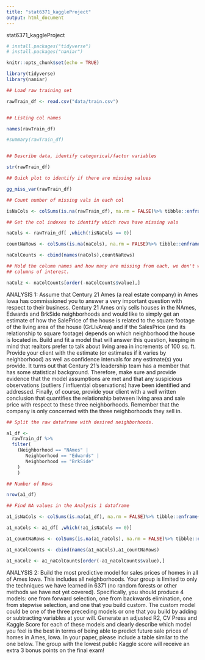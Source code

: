 ```yaml
---
title: "stat6371_kaggleProject"
output: html_document
---
```

stat6371_kaggleProject
```r

# install.packages("tidyverse")
# install.packages("naniar")

```




```r
knitr::opts_chunk$set(echo = TRUE)

library(tidyverse)
library(naniar)


```


```r

## Load raw training set

rawTrain_df <- read.csv("data/train.csv")


## Listing col names

names(rawTrain_df)

#summary(rawTrain_df)


## Describe data, identify categorical/factor variables

str(rawTrain_df)
```


```r
## Quick plot to identify if there are missing values

gg_miss_var(rawTrain_df)

## Count number of missing vals in each col

isNaCols <- colSums(is.na(rawTrain_df), na.rm = FALSE)%>% tibble::enframe(name = NULL)

## Get the col indexes to identify which rows have missing vals

naCols <- rawTrain_df[ ,which(!isNaCols == 0)]

countNaRows <- colSums(is.na(naCols), na.rm = FALSE)%>% tibble::enframe(name = NULL)

naColCounts <- cbind(names(naCols),countNaRows)

## Hold the column names and how many are missing from each, we don't want NAs in any
## columns of interest.

naColz <- naColCounts[order(-naColCounts$value),]
```

ANALYSIS 1: Assume that Century 21 Ames (a real estate company) in Ames Iowa has commissioned you to answer a very important question with respect to their business.  Century 21 Ames only sells houses in the NAmes, Edwards and BrkSide neighborhoods and would like to simply get an estimate of how the SalePrice of the house is related to the square footage of the living area of the house (GrLIvArea) and if the SalesPrice (and its relationship to square footage) depends on which neighborhood the house is located in. Build and fit a model that will answer this question, keeping in mind that realtors prefer to talk about living area in increments of 100 sq. ft. Provide your client with the estimate (or estimates if it varies by neighborhood) as well as confidence intervals for any estimate(s) you provide. It turns out that Century 21’s leadership team has a member that has some statistical background. Therefore, make sure and provide evidence that the model assumptions are met and that any suspicious observations (outliers / influential observations) have been identified and addressed. Finally, of course, provide your client with a well written conclusion that quantifies the relationship between living area and sale price with respect to these three neighborhoods. Remember that the company is only concerned with the three neighborhoods they sell in. 


```r

## Split the raw dataframe with desired neighborhoods.

a1_df <- 
  rawTrain_df %>% 
  filter(
    (Neighborhood == "NAmes" | 
       Neighborhood == "Edwards" |
       Neighborhood == "BrkSide"
    )
    )

## Number of Rows

nrow(a1_df)

## Find NA values in the Analysis 1 dataframe

a1_isNaCols <- colSums(is.na(a1_df), na.rm = FALSE)%>% tibble::enframe(name = NULL)

a1_naCols <- a1_df[ ,which(!a1_isNaCols == 0)]

a1_countNaRows <- colSums(is.na(a1_naCols), na.rm = FALSE)%>% tibble::enframe(name = NULL)

a1_naColCounts <- cbind(names(a1_naCols),a1_countNaRows)

a1_naColz <- a1_naColCounts[order(-a1_naColCounts$value),]

```


ANALYSIS 2: Build the most predictive model for sales prices of homes in all of Ames Iowa.  This includes all neighborhoods. Your group is limited to only the techniques we have learned in 6371 (no random forests or other methods we have not yet covered).  Specifically, you should produce 4 models: one from forward selection, one from backwards elimination, one from stepwise selection, and one that you build custom.  The custom model could be one of the three preceding models or one that you build by adding or subtracting variables at your will.  Generate an adjusted R2, CV Press and Kaggle Score for each of these models and clearly describe which model you feel is the best in terms of being able to predict future sale prices of homes in Ames, Iowa.  In your paper, please include a table similar to the one below.  The group with the lowest public Kaggle score will receive an extra 3 bonus points on the final exam!  

